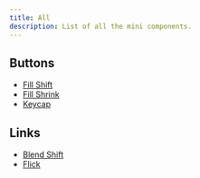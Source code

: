 ```yaml
---
title: All
description: List of all the mini components.
---
```


## Buttons

- [Fill Shift](/docs/mini/buttons/fill-shift)
- [Fill Shrink](/docs/mini/buttons/fill-shrink)
- [Keycap](/docs/mini/buttons/keycap)

## Links

- [Blend Shift](/docs/mini/links/blend-shift)
- [Flick](/docs/mini/links/flick)
